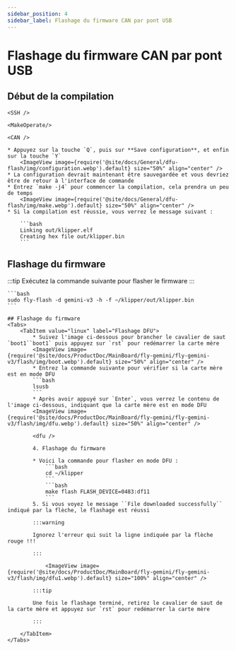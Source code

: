 ```yaml
---
sidebar_position: 4
sidebar_label: Flashage du firmware CAN par pont USB
---
```




# Flashage du firmware CAN par pont USB

## Début de la compilation

    <SSH />

    <MakeOperate/>

    <CAN />

    * Appuyez sur la touche `Q`, puis sur **Save configuration**, et enfin sur la touche `Y`
        <ImageView image={require('@site/docs/General/dfu-flash/img/configuration.webp').default} size="50%" align="center" />
    * La configuration devrait maintenant être sauvegardée et vous devriez être de retour à l'interface de commande
    * Entrez `make -j4` pour commencer la compilation, cela prendra un peu de temps
        <ImageView image={require('@site/docs/General/dfu-flash/img/make.webp').default} size="50%" align="center" />
    * Si la compilation est réussie, vous verrez le message suivant :

        ```bash
        Linking out/klipper.elf
        Creating hex file out/klipper.bin
        ```


## Flashage du firmware

:::tip
Exécutez la commande suivante pour flasher le firmware
:::

    ```bash
    sudo fly-flash -d gemini-v3 -h -f ~/klipper/out/klipper.bin
    ```

    ## Flashage du firmware
    <Tabs>
        <TabItem value="linux" label="Flashage DFU">
            * Suivez l'image ci-dessous pour brancher le cavalier de saut `boot1``boot1` puis appuyez sur `rst` pour redémarrer la carte mère
            <ImageView image={require('@site/docs/ProductDoc/MainBoard/fly-gemini/fly-gemini-v3/flash/img/boot.webp').default} size="50%" align="center" />
            * Entrez la commande suivante pour vérifier si la carte mère est en mode DFU
            ```bash
            lsusb
            ```
            * Après avoir appuyé sur `Enter`, vous verrez le contenu de l'image ci-dessous, indiquant que la carte mère est en mode DFU
            <ImageView image={require('@site/docs/ProductDoc/MainBoard/fly-gemini/fly-gemini-v3/flash/img/dfu.webp').default} size="50%" align="center" />
           
            <dfu />

            4. Flashage du firmware

            * Voici la commande pour flasher en mode DFU :
                ```bash
                cd ~/klipper
                ```
                ```bash
                make flash FLASH_DEVICE=0483:df11
                ```
            5. Si vous voyez le message ``File downloaded successfully`` indiqué par la flèche, le flashage est réussi

            :::warning

            Ignorez l'erreur qui suit la ligne indiquée par la flèche rouge !!!

            :::

                <ImageView image={require('@site/docs/ProductDoc/MainBoard/fly-gemini/fly-gemini-v3/flash/img/dfu1.webp').default} size="100%" align="center" />

            :::tip

            Une fois le flashage terminé, retirez le cavalier de saut de la carte mère et appuyez sur `rst` pour redémarrer la carte mère

            :::

        </TabItem>
    </Tabs>